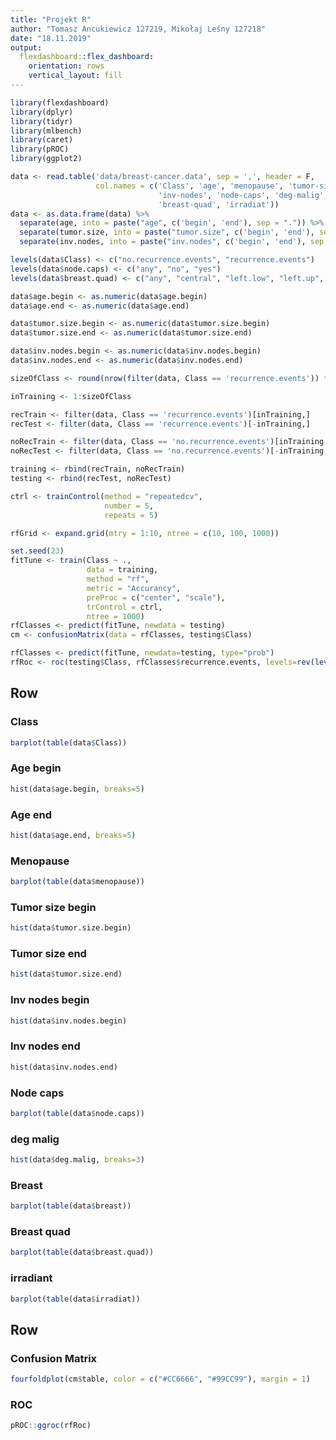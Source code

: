 ```yaml
---
title: "Projekt R"
author: "Tomasz Ancukiewicz 127219, Mikołaj Leśny 127218"
date: "18.11.2019"
output: 
  flexdashboard::flex_dashboard:
    orientation: rows
    vertical_layout: fill
---
```

```r
library(flexdashboard)
library(dplyr)
library(tidyr)
library(mlbench)
library(caret)
library(pROC)
library(ggplot2)
```

```r
data <- read.table('data/breast-cancer.data', sep = ',', header = F,
                   col.names = c('Class', 'age', 'menopause', 'tumor-size',
                                 'inv-nodes', 'node-caps', 'deg-malig', 'breast',
                                 'breast-quad', 'irradiat'))
data <- as.data.frame(data) %>%
  separate(age, into = paste("age", c('begin', 'end'), sep = ".")) %>%
  separate(tumor.size, into = paste("tumor.size", c('begin', 'end'), sep = ".")) %>%
  separate(inv.nodes, into = paste("inv.nodes", c('begin', 'end'), sep = "."))

levels(data$Class) <- c("no.recurrence.events", "recurrence.events")
levels(data$node.caps) <- c("any", "no", "yes")
levels(data$breast.quad) <- c("any", "central", "left.low", "left.up", "right.low", "right.up")

data$age.begin <- as.numeric(data$age.begin)
data$age.end <- as.numeric(data$age.end)

data$tumor.size.begin <- as.numeric(data$tumor.size.begin)
data$tumor.size.end <- as.numeric(data$tumor.size.end)

data$inv.nodes.begin <- as.numeric(data$inv.nodes.begin)
data$inv.nodes.end <- as.numeric(data$inv.nodes.end)
```
```r
sizeOfClass <- round(nrow(filter(data, Class == 'recurrence.events')) * 0.7)

inTraining <- 1:sizeOfClass

recTrain <- filter(data, Class == 'recurrence.events')[inTraining,]
recTest <- filter(data, Class == 'recurrence.events')[-inTraining,]

noRecTrain <- filter(data, Class == 'no.recurrence.events')[inTraining,]
noRecTest <- filter(data, Class == 'no.recurrence.events')[-inTraining,]

training <- rbind(recTrain, noRecTrain)
testing <- rbind(recTest, noRecTest)
```
```r
ctrl <- trainControl(method = "repeatedcv",
                     number = 5,
                     repeats = 5)

rfGrid <- expand.grid(mtry = 1:10, ntree = c(10, 100, 1000))

set.seed(23)
fitTune <- train(Class ~ .,
                 data = training,
                 method = "rf",
                 metric = "Accurancy",
                 preProc = c("center", "scale"),
                 trControl = ctrl,
                 ntree = 1000)
rfClasses <- predict(fitTune, newdata = testing)
cm <- confusionMatrix(data = rfClasses, testing$Class)

rfClasses <- predict(fitTune, newdata=testing, type="prob")
rfRoc <- roc(testing$Class, rfClasses$recurrence.events, levels=rev(levels(testing$Class)))
```
Row {.tabset}
-----------------------------------------------------------------------

### Class
```r
barplot(table(data$Class))
```

### Age begin
```r
hist(data$age.begin, breaks=5)
```

### Age end
```r
hist(data$age.end, breaks=5)
```

### Menopause
```r
barplot(table(data$menopause))
```

### Tumor size begin
```r
hist(data$tumor.size.begin)
```

### Tumor size end
```r
hist(data$tumor.size.end)
```

### Inv nodes begin
```r
hist(data$inv.nodes.begin)
```

### Inv nodes end
```r
hist(data$inv.nodes.end)
```

### Node caps
```r
barplot(table(data$node.caps))
```

### deg malig
```r
hist(data$deg.malig, breaks=3)
```

### Breast
```r
barplot(table(data$breast))
```

### Breast quad
```r
barplot(table(data$breast.quad))
```

### irradiant
```r
barplot(table(data$irradiat))
```

Row {.tabset}
-----------------------------------------------------------------------

### Confusion Matrix

```r
fourfoldplot(cm$table, color = c("#CC6666", "#99CC99"), margin = 1)
```

### ROC

```r
pROC::ggroc(rfRoc)
```
